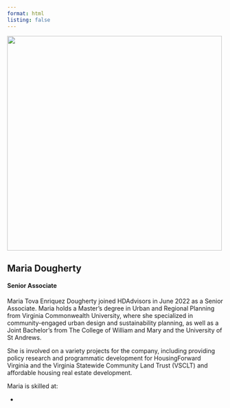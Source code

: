 ```yaml
---
format: html
listing: false
---
```


![](/images/team/maria.jpg){fig-align="center" width="500"}

## Maria Dougherty

#### Senior Associate

Maria Tova Enriquez Dougherty joined HDAdvisors in June 2022 as a Senior Associate. Maria holds a Master’s degree in Urban and Regional Planning from Virginia Commonwealth University, where she specialized in community-engaged urban design and sustainability planning, as well as a Joint Bachelor's from The College of William and Mary and the University of St Andrews. 

She is involved on a variety projects for the company, including providing policy research and programmatic development for HousingForward Virginia and the Virginia Statewide Community Land Trust (VSCLT) and affordable housing real estate development.

Maria is skilled at:

-   
